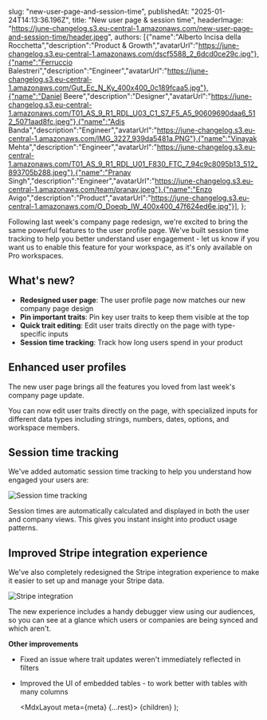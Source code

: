   

  slug: "new-user-page-and-session-time",
  publishedAt: "2025-01-24T14:13:36.196Z",
  title: "New user page & session time",
  headerImage: "https://june-changelog.s3.eu-central-1.amazonaws.com/new-user-page-and-session-time/header.jpeg",
  authors: [{"name":"Alberto Incisa della Rocchetta","description":"Product & Growth","avatarUrl":"https://june-changelog.s3.eu-central-1.amazonaws.com/dscf5588_2_6dcd0ce29c.jpg"},{"name":"Ferruccio Balestreri","description":"Engineer","avatarUrl":"https://june-changelog.s3.eu-central-1.amazonaws.com/Gut_Ec_N_Ky_400x400_0c189fcaa5.jpg"},{"name":"Daniel Beere","description":"Designer","avatarUrl":"https://june-changelog.s3.eu-central-1.amazonaws.com/T01_AS_9_R1_RDL_U03_C1_S7_F5_A5_90609690daa6_512_5071aad8fc.jpeg"},{"name":"Adis Banda","description":"Engineer","avatarUrl":"https://june-changelog.s3.eu-central-1.amazonaws.com/IMG_3227_939da5481a.PNG"},{"name":"Vinayak Mehta","description":"Engineer","avatarUrl":"https://june-changelog.s3.eu-central-1.amazonaws.com/T01_AS_9_R1_RDL_U01_F830_FTC_7_94c9c8095b13_512_893705b288.jpeg"},{"name":"Pranav Singh","description":"Engineer","avatarUrl":"https://june-changelog.s3.eu-central-1.amazonaws.com/team/pranav.jpeg"},{"name":"Enzo Avigo","description":"Product","avatarUrl":"https://june-changelog.s3.eu-central-1.amazonaws.com/O_Doeqb_IW_400x400_47f624ed6e.jpg"}],
};

Following last week's company page redesign, we're excited to bring the same powerful features to the user profile page. We've built session time tracking to help you better understand user engagement - let us know if you want us to enable this feature for your workspace, as it's only available on Pro workspaces.

## What's new?

- **Redesigned user page**: The user profile page now matches our new company page design
- **Pin important traits**: Pin key user traits to keep them visible at the top
- **Quick trait editing**: Edit user traits directly on the page with type-specific inputs
- **Session time tracking**: Track how long users spend in your product

## Enhanced user profiles

The new user page brings all the features you loved from last week's company page update.

You can now edit user traits directly on the page, with specialized inputs for different data types including strings, numbers, dates, options, and workspace members.

## Session time tracking

We've added automatic session time tracking to help you understand how engaged your users are:

![Session time tracking](https://june-changelog.s3.eu-central-1.amazonaws.com/new-user-page-and-session-time/changelog-sessions.jpeg)

Session times are automatically calculated and displayed in both the user and company views. This gives you instant insight into product usage patterns.

## Improved Stripe integration experience

We've also completely redesigned the Stripe integration experience to make it easier to set up and manage your Stripe data.

![Stripe integration](https://june-changelog.s3.eu-central-1.amazonaws.com/new-user-page-and-session-time/changelog-stripe-setup.jpeg)

The new experience includes a handy debugger view using our audiences, so you can see at a glance which users or companies are being synced and which aren't.

**Other improvements**

- Fixed an issue where trait updates weren't immediately reflected in filters
- Improved the UI of embedded tables - to work better with tables with many columns


  <MdxLayout meta={meta} {...rest}>
    {children}
  </MdxLayout>
);
